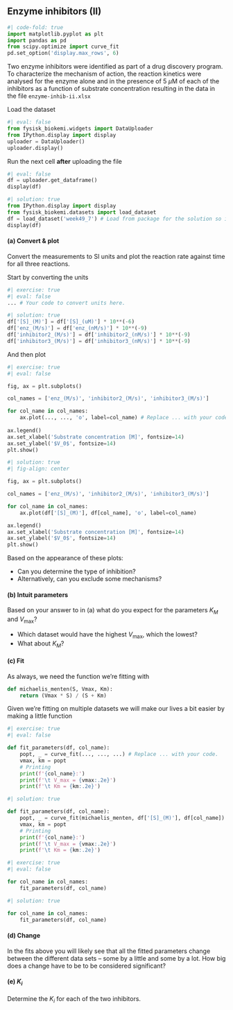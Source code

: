## Enzyme inhibitors (II)

```python
#| code-fold: true
import matplotlib.pyplot as plt
import pandas as pd
from scipy.optimize import curve_fit
pd.set_option('display.max_rows', 6)
```

Two enzyme inhibitors were identified as part of a drug discovery program. To characterize the mechanism of action, the reaction kinetics were analysed for the enzyme alone and in the presence of 5 $\mu$M of each of the inhibitors as a function of substrate concentration resulting in the data in the file `enzyme-inhib-ii.xlsx`

Load the dataset

```python
#| eval: false
from fysisk_biokemi.widgets import DataUploader
from IPython.display import display 
uploader = DataUploader()
uploader.display()
```

Run the next cell **after** uploading the file

```python
#| eval: false
df = uploader.get_dataframe()
display(df)
```

```python
#| solution: true
from IPython.display import display 
from fysisk_biokemi.datasets import load_dataset
df = load_dataset('week49_7') # Load from package for the solution so it doesn't require to interact.
display(df)

```

#### (a) Convert & plot

Convert the measurements to SI units and plot the reaction rate against time for all three reactions. 

Start by converting the units 
```python
#| exercise: true
#| eval: false
... # Your code to convert units here.
```

```python
#| solution: true
df['[S]_(M)'] = df['[S]_(uM)'] * 10**(-6)
df['enz_(M/s)'] = df['enz_(nM/s)'] * 10**(-9)
df['inhibitor2_(M/s)'] = df['inhibitor2_(nM/s)'] * 10**(-9)
df['inhibitor3_(M/s)'] = df['inhibitor3_(nM/s)'] * 10**(-9)
```

And then plot 

```python
#| exercise: true
#| eval: false

fig, ax = plt.subplots()

col_names = ['enz_(M/s)', 'inhibitor2_(M/s)', 'inhibitor3_(M/s)']

for col_name in col_names:
    ax.plot(..., ..., 'o', label=col_name) # Replace ... with your code here. 
    
ax.legend()
ax.set_xlabel('Substrate concentration [M]', fontsize=14)
ax.set_ylabel('$V_0$', fontsize=14)
plt.show()
```

```python
#| solution: true
#| fig-align: center

fig, ax = plt.subplots()

col_names = ['enz_(M/s)', 'inhibitor2_(M/s)', 'inhibitor3_(M/s)']

for col_name in col_names:
    ax.plot(df['[S]_(M)'], df[col_name], 'o', label=col_name)

ax.legend()
ax.set_xlabel('Substrate concentration [M]', fontsize=14)
ax.set_ylabel('$V_0$', fontsize=14)
plt.show()
```

Based on the appearance of these plots:

- Can you determine the type of inhibition? 
- Alternatively, can you exclude some mechanisms?

#### (b) Intuit parameters

Based on your answer to in (a) what do you expect for the parameters $K_M$ and $V_\mathrm{max}$? 

- Which dataset would have the highest $V_\mathrm{max}$, which the lowest? 
- What about $K_M$? 

#### (c) Fit

As always, we need the function we're fitting with 

```python
def michaelis_menten(S, Vmax, Km):
    return (Vmax * S) / (S + Km)
```

Given we're fitting on multiple datasets we will make our lives a bit easier by making a little function

```python
#| exercise: true
#| eval: false

def fit_parameters(df, col_name):
    popt, _ = curve_fit(..., ..., ...) # Replace ... with your code.
    vmax, km = popt
    # Printing
    print(f'{col_name}:')
    print(f'\t V_max = {vmax:.2e}')
    print(f'\t Km = {km:.2e}')
```

```python
#| solution: true

def fit_parameters(df, col_name):
    popt, _ = curve_fit(michaelis_menten, df['[S]_(M)'], df[col_name])
    vmax, km = popt
    # Printing
    print(f'{col_name}:')
    print(f'\t V_max = {vmax:.2e}')
    print(f'\t Km = {km:.2e}')
```

```python
#| exercise: true
#| eval: false

for col_name in col_names:
    fit_parameters(df, col_name)
```

```python
#| solution: true

for col_name in col_names:
    fit_parameters(df, col_name)
```

#### (d) Change

In the fits above you will likely see that all the fitted parameters change between the different data sets – some by a little and some by a lot. How big does a change have to be to be considered significant?

#### (e) $K_i$

Determine the $K_i$ for each of the two inhibitors. 


